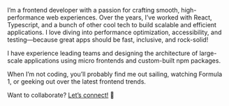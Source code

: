I’m a frontend developer with a passion for crafting smooth, high-performance web experiences. Over the years, I’ve worked with React, Typescript, and a bunch of other cool tech to build scalable and efficient applications. I love diving into performance optimization, accessibility, and testing—because great apps should be fast, inclusive, and rock-solid!

I have experience leading teams and designing the architecture of large-scale applications using micro frontends and custom-built npm packages.

When I’m not coding, you’ll probably find me out sailing, watching Formula 1, or geeking out over the latest frontend trends.

Want to collaborate? <a href="mailto:kuba.tokarzewski@gmail.com">Let’s connect!</a> 🚀
